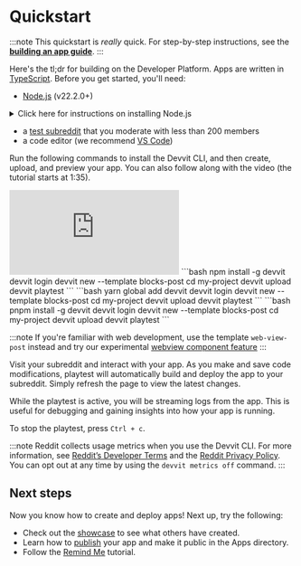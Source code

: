 
# Quickstart

:::note
This quickstart is _really_ quick. For step-by-step instructions, see the [**building an app guide**](dev_guide).
:::

Here's the tl;dr for building on the Developer Platform. Apps are written in [TypeScript](https://www.typescriptlang.org/). Before
you get started, you'll need:

- [Node.js](https://nodejs.org/) (v22.2.0+)

<details>
  <summary>Click here for instructions on installing Node.js</summary>
  <div>
    <div>
    You’re going to work with TypeScript. In order for Typescript to work with Devvit, you’ll need a working Node.js environment and then the Devvit command line interface. Node.js is an open-source server environment that makes it possible to develop and run Javascript apps anywhere. Node.js lets you import and use packages (code that other people have written) into your code.

**Option 1: Use node version manager (nvm)**

Install or update [nvm](https://github.com/nvm-sh/nvm#installing-and-updating) to use as a handy command-line tool for managing multiple Node.js versions on your system. This will allow you to switch between different versions easily. If you to use a different node version manager, check out these [suggestions from npmjs.org](https://docs.npmjs.com/downloading-and-installing-node-js-and-npm).

For macOS or Linux:

1. Run the following command line in your terminal to install nvm.

```bash
curl -o- https://raw.githubusercontent.com/nvm-sh/nvm/v0.39.6/install.sh | bash
```

2. Close and re-open your terminal to have nvm available.

3. Install the latest version of Node.js.

```bash
nvm install node
```

For Windows:

1. Download and install nvm-windows by following the instructions in the [repository](https://github.com/coreybutler/nvm-windows).

2. Restart your terminal or command prompt.

3. Install the latest version of Node.js.

```bash
nvm install node
```

**Option 2: Use Node.js installer from nodejs.org**

1. Visit the official [Node.js website](https://nodejs.org) to download the installer for your operating system (Windows, macOS, or Linux).
2. Run the installer and follow the prompts to install Node.js and npm (the package manager for Node.js).

:::note
If you install Node.js this way, you may experience permissions issues when trying to run Devvit, which is [documented on NPM's website](https://docs.npmjs.com/downloading-and-installing-node-js-and-npm). Additionally, when Node updates in the future, you'll need to uninstall and reinstall Node to get the latest version working. Both NPM and us here at Reddit highly encourage you to use nvm if possible. If that's not possible, here are some tips on how to [fix these permissions issues](https://docs.npmjs.com/downloading-and-installing-node-js-and-npm). For Windows users specifically, please use a node version manager.
:::

Check that Node.js is installed correctly by running the following commands:

```bash
node --version
npm --version
```

You should see the version numbers for Node.js and npm as output.

</div>
    <br/>
  </div>
</details>

- a [test subreddit](https://mods.reddithelp.com/hc/en-us/articles/360001766991-How-to-create-a-subreddit) that you moderate with
  less than 200 members
- a code editor (we recommend [VS Code](https://code.visualstudio.com/))

Run the following commands to install the Devvit CLI, and then create, upload, and
preview your app. You can also follow along with the video (the tutorial starts at 1:35).

<iframe
  width="xxx"
  height="xxx"
  src="https://www.youtube.com/embed/BHtTIInycgg"
  title="Getting started with Reddit&#39;s Developer Platform"
  frameborder="0"
  allow="accelerometer; autoplay; clipboard-write; encrypted-media; gyroscope; picture-in-picture; web-share"
  referrerpolicy="strict-origin-when-cross-origin"
  allowfullscreen
></iframe>

<Tabs>
  <TabItem value="npm" label="npm" default>
```bash
npm install -g devvit
devvit login
devvit new --template blocks-post
cd my-project
devvit upload
devvit playtest <my-subreddit>
```
  </TabItem>
  <TabItem value="yarn" label="Yarn">
```bash
yarn global add devvit
devvit login
devvit new --template blocks-post
cd my-project
devvit upload
devvit playtest <my-subreddit>
```
  </TabItem>
  <TabItem value="pnpm" label="pnpm" default>
```bash
pnpm install -g devvit
devvit login
devvit new --template blocks-post
cd my-project
devvit upload
devvit playtest <my-subreddit>
```
  </TabItem>
</Tabs>

:::note
If you're familiar with web development, use the template `web-view-post` instead and try our experimental [webview component feature](webviews.md)
:::

Visit your subreddit and interact with your app. As you make and save code modifications, playtest will automatically build and deploy the app to your subreddit. Simply refresh the page to view the latest changes.

While the playtest is active, you will be streaming logs from the app. This is useful for debugging and gaining insights into how your app is running.

To stop the playtest, press `Ctrl + c`.

:::note
Reddit collects usage metrics when you use the Devvit CLI. For more information, see
[Reddit’s Developer Terms](https://www.redditinc.com/policies/developer-terms) and the
[Reddit Privacy Policy](https://www.reddit.com/policies/privacy-policy). You can opt out at any time by
using the `devvit metrics off` command.
:::

## Next steps

Now you know how to create and deploy apps! Next up, try the following:

- Check out the [showcase](/docs/showcase/apps.mdx) to see what others have created.
- Learn how to [publish](dev_guide/#9-publish) your app and make it public in the Apps directory.
- Follow the [Remind Me](/docs/showcase/tutorials/remind_me.md) tutorial.
